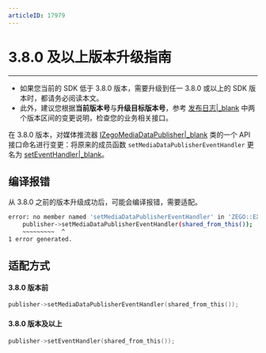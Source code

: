 ```yaml
---
articleID: 17979
---
```

# 3.8.0 及以上版本升级指南

---

<div class="mk-warning">

- 如果您当前的 SDK 低于 3.8.0 版本，需要升级到任一 3.8.0 或以上的 SDK 版本时，都请务必阅读本文。
- 此外，建议您根据**当前版本号**与**升级目标版本号**，参考 [发布日志\|_blank](!DownloadSDK/Release_Notes) 中两个版本区间的变更说明，检查您的业务相关接口。
</div>

在 3.8.0 版本，对媒体推流器 [IZegoMediaDataPublisher\|_blank](@-IZegoMediaDataPublisher) 类的一个 API 接口命名进行变更：将原来的成员函数 `setMediaDataPublisherEventHandler` 更名为 [setEventHandler\|_blank](@setEventHandler)。

## 编译报错

从 3.8.0 之前的版本升级成功后，可能会编译报错，需要适配。

```sh
error: no member named 'setMediaDataPublisherEventHandler' in 'ZEGO::EXPRESS::IZegoMediaDataPublisher'
    publisher->setMediaDataPublisherEventHandler(shared_from_this());
    ~~~~~~~~~  ^
1 error generated.
```

## 适配方式

#### 3.8.0 版本前

```cpp
publisher->setMediaDataPublisherEventHandler(shared_from_this());
```

####  3.8.0 版本及以上

```cpp
publisher->setEventHandler(shared_from_this());
```
